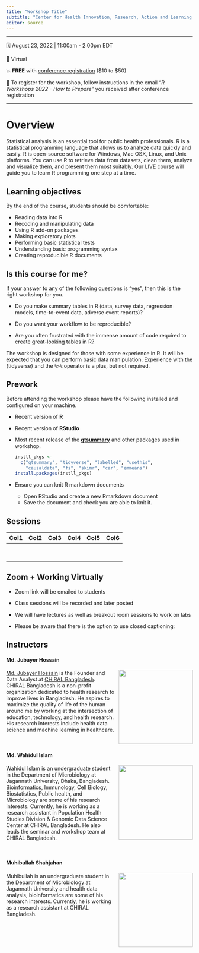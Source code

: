 ```yaml
---
title: "Workshop Title"
subtitle: "Center for Health Innovation, Research, Action and Learning – Bangladesh <br/> CHIRAL Bangladesh"
editor: source
---
```


<!-- https://github.com/rstudio-conf-2022/teach-ds -->

------------------------------------------------------------------------

🗓️ August 23, 2022 \| 11:00am - 2:00pm EDT

🏨 Virtual

💥 **FREE** with [conference registration](https://events.linuxfoundation.org/r-medicine/register/) (\$10 to \$50)

📝 To register for the workshop, follow instructions in the email "*R Workshops 2022 - How to Prepare*" you received after conference registration

------------------------------------------------------------------------

# Overview

Statistical analysis is an essential tool for public health professionals. R is a statistical programming language that allows us to analyze data quickly and easily. R is open-source software for Windows, Mac OSX, Linux, and Unix platforms. You can use R to retrieve data from datasets, clean them, analyze and visualize them, and present them most suitably. Our LIVE course will guide you to learn R programming one step at a time.

## Learning objectives

By the end of the course, students should be comfortable:

-   Reading data into R
-   Recoding and manipulating data
-   Using R add-on packages
-   Making exploratory plots
-   Performing basic statistical tests
-   Understanding basic programming syntax
-   Creating reproducible R documents

## Is this course for me?

If your answer to any of the following questions is "yes", then this is the right workshop for you.

-   Do you make summary tables in R (data, survey data, regression models, time-to-event data, adverse event reports)?

-   Do you want your workflow to be reproducible?

-   Are you often frustrated with the immense amount of code required to create great-looking tables in R?

The workshop is designed for those with some experience in R. It will be expected that you can perform basic data manipulation. Experience with the {tidyverse} and the `%>%` operator is a plus, but not required.

## Prework

Before attending the workshop please have the following installed and configured on your machine.

-   Recent version of **R**

-   Recent version of **RStudio**

-   Most recent release of the [**gtsummary**](https://www.danieldsjoberg.com/gtsummary/) and other packages used in workshop.

    ``` r
    instll_pkgs <- 
      c("gtsummary", "tidyverse", "labelled", "usethis", 
        "causaldata", "fs", "skimr", "car", "emmeans")
    install.packages(instll_pkgs)
    ```

-   Ensure you can knit R markdown documents

    -   Open RStudio and create a new Rmarkdown document
    -   Save the document and check you are able to knit it.

## Sessions

| Col1 | Col2 | Col3 | Col4 | Col5 | Col6 |
|------|------|------|------|------|------|
|      |      |      |      |      |      |
|      |      |      |      |      |      |
|      |      |      |      |      |      |
|      |      |      |      |      |      |
|      |      |      |      |      |      |
|      |      |      |      |      |      |
|      |      |      |      |      |      |
|      |      |      |      |      |      |

## Zoom + Working Virtually

-   Zoom link will be emailed to students

-   Class sessions will be recorded and later posted

-   We will have lectures as well as breakout room sessions to work on labs

-   Please be aware that there is the option to use closed captioning:

## Instructors

#### Md. Jubayer Hossain

![](images/JHossain.jpg){style="float:right;padding: 0 0 0 10px;" fig-alt="Headshot of Jubayer" width="200"}

[Md. Jubayer Hossain]() is the Founder and Data Analyst at [CHIRAL Bangladesh](). CHIRAL Bangladesh is a non-profit organization dedicated to health research to improve lives in Bangladesh. He aspires to maximize the quality of life of the human around me by working at the intersection of education, technology, and health research. His research interests include health data science and machine learning in healthcare.

<br/>

#### Md. Wahidul Islam

![](images/wahidul.jpg){style="float:right;padding: 0 0 0 10px;" fig-alt="Headshot of Wahidul" width="200"}

Wahidul Islam is an undergraduate student in the Department of Microbiology at Jagannath University, Dhaka, Bangladesh. Bioinformatics, Immunology, Cell Biology, Biostatistics, Public health, and Microbiology are some of his research interests. Currently, he is working as a research assistant in Population Health Studies Division & Genomic Data Science Center at CHIRAL Bangladesh. He also leads the seminar and workshop team at CHIRAL Bangladesh.

<br/>

#### Muhibullah Shahjahan

![](images/muhibullah.jpg){style="float:right;padding: 0 0 0 10px;" fig-alt="Headshot of muhibullah" width="200"} 

Muhibullah is an undergraduate student in the Department of Microbiology at Jagannath University and health data analysis, bioinformatics are some of his research interests. Currently, he is working as a research assistant at CHIRAL Bangladesh.

